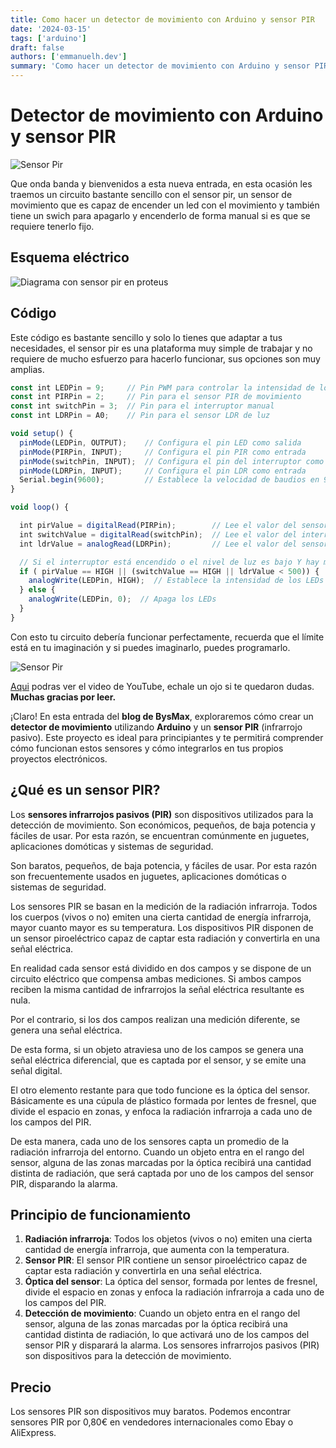 ```yaml
---
title: Como hacer un detector de movimiento con Arduino y sensor PIR
date: '2024-03-15'
tags: ['arduino']
draft: false
authors: ['emmanuelh.dev']
summary: 'Como hacer un detector de movimiento con Arduino y sensor PIR'
---
```


# Detector de movimiento con Arduino y sensor PIR
![Sensor Pir](/static/images/arduino/pir.jpg)

Que onda banda y bienvenidos a esta nueva entrada, en esta ocasión les traemos un circuito bastante sencillo con el sensor pir, un sensor de movimiento que es capaz de encender un led con el movimiento y también tiene un swich para apagarlo y encenderlo de forma manual si es que se requiere tenerlo fijo.

## Esquema eléctrico

![Diagrama con sensor pir en proteus](/static/images/arduino/diagrama-proteus-sensor-pir.png)

## Código
Este código es bastante sencillo y solo lo tienes que adaptar a tus necesidades, el sensor pir es una plataforma muy simple de trabajar y no requiere de mucho esfuerzo para hacerlo funcionar, sus opciones son muy amplias.

```javascript
const int LEDPin = 9;     // Pin PWM para controlar la intensidad de los LEDs
const int PIRPin = 2;     // Pin para el sensor PIR de movimiento
const int switchPin = 3;  // Pin para el interruptor manual
const int LDRPin = A0;    // Pin para el sensor LDR de luz

void setup() {
  pinMode(LEDPin, OUTPUT);    // Configura el pin LED como salida
  pinMode(PIRPin, INPUT);     // Configura el pin PIR como entrada
  pinMode(switchPin, INPUT);  // Configura el pin del interruptor como entrada
  pinMode(LDRPin, INPUT);     // Configura el pin LDR como entrada
  Serial.begin(9600);         // Establece la velocidad de baudios en 9600
}

void loop() {

  int pirValue = digitalRead(PIRPin);        // Lee el valor del sensor PIR
  int switchValue = digitalRead(switchPin);  // Lee el valor del interruptor
  int ldrValue = analogRead(LDRPin);         // Lee el valor del sensor LDR

  // Si el interruptor está encendido o el nivel de luz es bajo Y hay movimiento detectado
  if ( pirValue == HIGH || (switchValue == HIGH || ldrValue < 500)) {
    analogWrite(LEDPin, HIGH);  // Establece la intensidad de los LEDs
  } else {
    analogWrite(LEDPin, 0);  // Apaga los LEDs
  }
}
```

Con esto tu circuito debería funcionar perfectamente, recuerda que el límite está en tu imaginación y si puedes imaginarlo, puedes programarlo.

![Sensor Pir](/static/images/arduino/arduino-pir.jpg)

[Aqui](https://www.youtube.com/watch?v=rGAUDTKSLhQ) podras ver el video de YouTube, echale un ojo si te quedaron dudas. **Muchas gracias por leer.**

¡Claro! En esta entrada del **blog de BysMax**, exploraremos cómo crear un **detector de movimiento** utilizando **Arduino** y un **sensor PIR** (infrarrojo pasivo). Este proyecto es ideal para principiantes y te permitirá comprender cómo funcionan estos sensores y cómo integrarlos en tus propios proyectos electrónicos.

## ¿Qué es un sensor PIR?

Los **sensores infrarrojos pasivos (PIR)** son dispositivos utilizados para la detección de movimiento. Son económicos, pequeños, de baja potencia y fáciles de usar. Por esta razón, se encuentran comúnmente en juguetes, aplicaciones domóticas y sistemas de seguridad.

Son baratos, pequeños, de baja potencia, y fáciles de usar. Por esta razón son frecuentemente usados en juguetes, aplicaciones domóticas o sistemas de seguridad.

Los sensores PIR se basan en la medición de la radiación infrarroja. Todos los cuerpos (vivos o no) emiten una cierta cantidad de energía infrarroja, mayor cuanto mayor es su temperatura. Los dispositivos PIR disponen de un sensor piroeléctrico capaz de captar esta radiación y convertirla en una señal eléctrica.

En realidad cada sensor está dividido en dos campos y se dispone de un circuito eléctrico que compensa ambas mediciones. Si ambos campos reciben la misma cantidad de infrarrojos la señal eléctrica resultante es nula.

Por el contrario, si los dos campos realizan una medición diferente, se genera una señal eléctrica.

De esta forma, si un objeto atraviesa uno de los campos se genera una señal eléctrica diferencial, que es captada por el sensor, y se emite una señal digital.

El otro elemento restante para que todo funcione es la óptica del sensor. Básicamente es una cúpula de plástico formada por lentes de fresnel, que divide el espacio en zonas, y enfoca la radiación infrarroja a cada uno de los campos del PIR.

De esta manera, cada uno de los sensores capta un promedio de la radiación infrarroja del entorno. Cuando un objeto entra en el rango del sensor, alguna de las zonas marcadas por la óptica recibirá una cantidad distinta de radiación, que será captada por uno de los campos del sensor PIR, disparando la alarma.

## Principio de funcionamiento

1. **Radiación infrarroja**: Todos los objetos (vivos o no) emiten una cierta cantidad de energía infrarroja, que aumenta con la temperatura.
2. **Sensor PIR**: El sensor PIR contiene un sensor piroeléctrico capaz de captar esta radiación y convertirla en una señal eléctrica.
3. **Óptica del sensor**: La óptica del sensor, formada por lentes de fresnel, divide el espacio en zonas y enfoca la radiación infrarroja a cada uno de los campos del PIR.
4. **Detección de movimiento**: Cuando un objeto entra en el rango del sensor, alguna de las zonas marcadas por la óptica recibirá una cantidad distinta de radiación, lo que activará uno de los campos del sensor PIR y disparará la alarma.
Los sensores infrarrojos pasivos (PIR) son dispositivos para la detección de movimiento.

## Precio
Los sensores PIR son dispositivos muy baratos. Podemos encontrar sensores PIR por 0,80€ en vendedores internacionales como Ebay o AliExpress.

